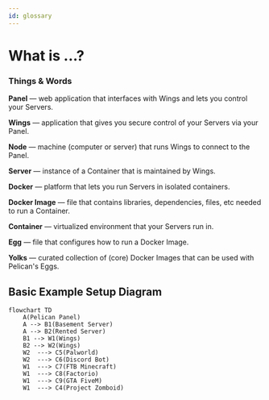 ---
id: glossary
---

# What is ...?

### Things & Words

**Panel** — web application that interfaces with Wings and lets you control your Servers.

**Wings** — application that gives you secure control of your Servers via your Panel.

**Node** — machine (computer or server) that runs Wings to connect to the Panel.

**Server** — instance of a Container that is maintained by Wings.

**Docker** — platform that lets you run Servers in isolated containers.

**Docker Image**  — file that contains libraries, dependencies, files, etc needed to run a Container.

**Container** — virtualized environment that your Servers run in.

**Egg**  — file that configures how to run a Docker Image.

**Yolks**  — curated collection of (core) Docker Images that can be used with Pelican's Eggs.


## Basic Example Setup Diagram

```mermaid
flowchart TD
    A(Pelican Panel)
    A --> B1(Basement Server)
    A --> B2(Rented Server)
    B1 --> W1(Wings)
    B2 --> W2(Wings)
    W2  ---> C5(Palworld)
    W2  ---> C6(Discord Bot)
    W1  ---> C7(FTB Minecraft)
    W1  ---> C8(Factorio)
    W1  ---> C9(GTA FiveM)
    W1  ---> C4(Project Zomboid)
```
